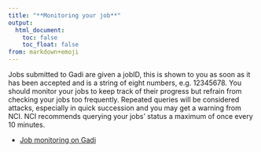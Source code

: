 ```yaml
---
title: "**Monitoring your job**"
output:
  html_document:
    toc: false
    toc_float: false
from: markdown+emoji
---
```


Jobs submitted to Gadi are given a jobID, this is shown to you as soon as it has been accepted and is a string of eight numbers, e.g. 12345678. You should monitor your jobs to keep track of their progress but refrain from checking your jobs too frequently. Repeated queries will be considered attacks, especially in quick succession and you may get a warning from NCI. NCI recommends querying your jobs' status a maximum of once every 10 minutes.

- [Job monitoring on Gadi](https://opus.nci.org.au/spaces/Help/pages/236880322/Job+monitoring...) 